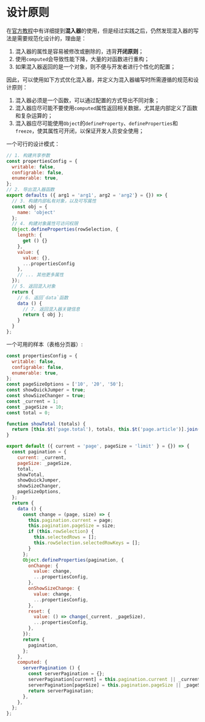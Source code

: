 
<Meta title="框架|混入器（Mixin）/设计原则" />

# 设计原则

在[官方教程](https://cn.vuejs.org/v2/guide/mixins.html)中有详细提到**混入器**的使用，但是经过实践之后，仍然发现混入器的写法是需要规范化设计的，理由是：

1. 混入器的属性是容易被修改或删除的，违背**开闭原则**；
2. 使用`computed`会导致性能下降，大量的对函数进行重构；
3. 如果混入器返回的是一个对象，则不便与开发者进行个性化的配置；

因此，可以使用如下方式优化混入器，并定义为混入器编写时所需遵循的规范和设计原则：

1. 混入器必须是一个函数，可以通过配置的方式导出不同对象；
2. 混入器应尽可能不要使用`computed`属性返回相关数据，尤其是内部定义了函数和复杂运算的；
3. 混入器应尽可能使用`Object`的`defineProperty`、`defineProperties`和`freeze`，使其属性可开闭，以保证开发人员安全使用；

一个可行的设计模式：

```javascript
// 1. 构建共享参数
const propertiesConfig = {
  writable: false,
  configrable: false,
  enumerable: true,
};
// 2. 导出混入器函数
export defaults ({ arg1 = 'arg1', arg2 = 'arg2'} = {}) => {
  // 3. 构建内部私有对象，以及可写属性
  const obj = {
    name: 'object'
  };
  // 4. 构建对象属性可访问权限
  Object.defineProperties(rowSelection, {
    length: {
      get () {}
    },
    value: {
      value: {},
      ...propertiesConfig
    },
    // ... 其他更多属性
  });
  // 5. 返回混入对象
  return {
    // 6. 返回`data`函数
    data () {
      // 7. 返回混入器关键信息
      return { obj };
    }
  }
};
```

一个可用的样本（表格分页器）:

```javascript
const propertiesConfig = {
  writable: false,
  configrable: false,
  enumerable: true,
};
const pageSizeOptions = ['10', '20', '50'];
const showQuickJumper = true;
const showSizeChanger = true;
const _current = 1;
const _pageSize = 10;
const total = 0;

function showTotal (totals) {
  return [this.$t('page.total'), totals, this.$t('page.article')].join('');
}

export default ({ current = 'page', pageSize = 'limit' } = {}) => {
  const pagination = {
    current: _current,
    pageSize: _pageSize,
    total,
    showTotal,
    showQuickJumper,
    showSizeChanger,
    pageSizeOptions,
  };
  return {
    data () {
      const change = (page, size) => {
        this.pagination.current = page;
        this.pagination.pageSize = size;
        if (this.rowSelection) {
          this.selectedRows = [];
          this.rowSelection.selectedRowKeys = [];
        }
      };
      Object.defineProperties(pagination, {
        onChange: {
          value: change,
          ...propertiesConfig,
        },
        onShowSizeChange: {
          value: change,
          ...propertiesConfig,
        },
        reset: {
          value: () => change(_current, _pageSize),
          ...propertiesConfig,
        },
      });
      return {
        pagination,
      };
    },
    computed: {
      serverPagination () {
        const serverPagination = {};
        serverPagination[current] = this.pagination.current || _current;
        serverPagination[pageSize] = this.pagination.pageSize || _pageSize;
        return serverPagination;
      },
    },
  };
};
```
